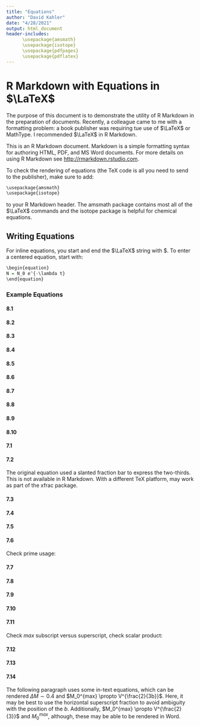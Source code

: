 ```yaml
---
title: "Equations"
author: "David Kahler"
date: "4/28/2021"
output: html_document
header-includes: 
      \usepackage{amsmath}
      \usepackage{isotope}
      \usepackage{pdfpages}
      \usepackage{pdflatex}
---
```


# R Markdown with Equations in $\LaTeX$

The purpose of this document is to demonstrate the utility of R Markdown in the preparation of documents.  Recently, a colleague came to me with a formatting problem: a book publisher was requiring tue use of $\LaTeX$ or MathType.  I recommended $\LaTeX$ in R Markdown.  

This is an R Markdown document. Markdown is a simple formatting syntax for authoring HTML, PDF, and MS Word documents. For more details on using R Markdown see <http://rmarkdown.rstudio.com>.  

To check the rendering of equations (the TeX code is all you need to send to the publisher), make sure to add:   
```r
\usepackage{amsmath}  
\usepackage{isotope}  
```
to your R Markdown header.  The amsmath package contains most all of the $\LaTeX$ commands and the isotope package is helpful for chemical equations.

## Writing Equations  
For inline equations, you start and end the $\LaTeX$ string with $.  To enter a centered equation, start with:  
```r
\begin{equation}
N = N_0 e^{-\lambda t}
\end{equation}
```

### Example Equations
#### 8.1
\begin{equation}
N = N_0 e^{-\lambda t}
\end{equation}

#### 8.2
\begin{equation}
\label{eq:8.2}
\mathrm{^{226}_{88}Ra} \rightarrow \mathrm{^{222}_{86}Rn} + \mathrm{^{4}_{2}He^{2+}} + \gamma + hv  
\end{equation}

#### 8.3
\begin{equation}
\mathrm{^{228}_{88}Ra} \rightarrow \mathrm{^{228}_{89}Ac} + \mathrm{e^{-}} + \gamma + hv  
\end{equation}

#### 8.4
\begin{equation}
A_n = \lambda_n N_n
\end{equation}

#### 8.5
\begin{equation}
N_n = c_{1} e^{-\lambda_1 t} + c_{2} e^{-\lambda_2 t} + c_{3} e^{-\lambda_3 t} + \ldots + c_{n} e^{-\lambda_n t}
\end{equation}

#### 8.6
\begin{equation}
c_1 = \frac{\lambda_1 \lambda_2 \ldots \lambda_{n-1}}{(\lambda_2 -\lambda_1) (\lambda_3 -\lambda_1) (\lambda_n \lambda_1)} N^{0}_{1}
\end{equation}

#### 8.7
\begin{equation}
c_2 = \frac{\lambda_1 \lambda_2 \ldots \lambda_{n-1}}{(\lambda_1 -\lambda_2) (\lambda_3 -\lambda_2) (\lambda_n \lambda_2)} N^{0}_{1}
\end{equation}

#### 8.8
\begin{equation}
c_3 = \frac{\lambda_1 \lambda_2 \ldots \lambda_{n-1}}{(\lambda_1 -\lambda_n) (\lambda_2 -\lambda_n) (\lambda_{n-1} -\lambda_n)} N^{0}_{1}
\end{equation}

#### 8.9
\begin{equation}
\log([\mathrm{^{226}Ra}]) = 1.3536 \times \log({TDS}) - 4.4513
\end{equation}

#### 8.10
\begin{equation}
\log([\mathrm{^{226}Ra}]) = 0.6521 \times \log(\mathrm{[Cl]}) - 0.8448
\end{equation}

#### 7.1
\begin{equation}
M_0 = G \bar{d} A
\end{equation}

#### 7.2
\begin{equation}
M_W = \frac{2}{3} \log_{10}M_0 - 6.03
\end{equation}

The original equation used a slanted fraction bar to express the two-thirds.  This is not available in R Markdown.  With a different TeX platform, \sfrac may work as part of the xfrac package.

#### 7.3
\begin{equation}
M_L = \log_{10}A + 2.56 \log_{10} \Delta - 1.67
\end{equation}

#### 7.4
\begin{equation}
\log_{10} N = a - b M, M \geq M_C
\end{equation}

#### 7.5
\begin{equation}
\sigma (x) = \begin{bmatrix} \sigma_{11} & \sigma_{12} & \sigma_{13} \\ \sigma_{21} & \sigma_{22} & \sigma_{23} \\ \sigma_{31} & \sigma_{32} & \sigma_{33} \end{bmatrix}
\end{equation}

#### 7.6
Check prime usage:
\begin{equation}
S_V(z) = \int_0^{z} \rho (z^\prime) g d z^\prime
\end{equation}

#### 7.7
\begin{equation}
\sigma_n^\prime = \sigma_n - \alpha P
\end{equation}

#### 7.8
\begin{equation}
\mathrm{\bf{T}} = \mathrm{\bf{\sigma \hat{n}}}
\end{equation}

#### 7.9
\begin{equation}
\lvert \tau \rvert = C + \mu \sigma_N^\prime
\end{equation}

#### 7.10
\begin{equation}
\sigma_1 = \lbrack \sqrt{\mu^2 + 1} + \mu \rbrack^2 \sigma_3 + 2 C \lbrack \sqrt{\mu^2 + 1} + \mu \rbrack
\end{equation}

#### 7.11
Check *max* subscript versus superscript, check scalar product:
\begin{equation}
M_0^{max} = G \cdot V
\end{equation}

#### 7.12
\begin{equation}
M_{max} = M_C + \frac{1}{b} \log_{10} N
\end{equation}

#### 7.13
\begin{equation}
\Sigma = \log_{10} N - \log_{10} V + b M_C
\end{equation}

#### 7.14
\begin{equation}
M_{max} = \frac{1}{b} (\Sigma + \log_{10} V)
\end{equation}

The following paragraph uses some in-text equations, which can be rendered $\Delta M \sim 0.4$ and $M_0^{max} \propto V^{\frac{2}{3b}}$.  Here, it may be best to use the horizontal superscript fraction to avoid ambiguity with the position of the *b*.  Additionally, $M_0^{max} \propto V^{\frac{2}{3}}$ and $M_0^{max}$, although, these may be able to be rendered in Word.



